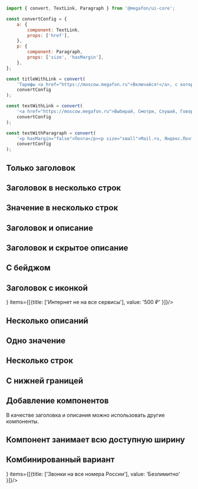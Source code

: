 
```javascript collapse=Демо данные

import { convert, TextLink, Paragraph } from '@megafon/ui-core';

const convertConfig = {
    a: {
        component: TextLink,
        props: ['href'],
    },
    p: {
        component: Paragraph,
        props: ['size', 'hasMargin'],
    },
};

const titleWithLink = convert(
    'Тарифы <a href="https://moscow.megafon.ru">Включайся!</a>, с которыми работает опция',
    convertConfig
);

const textWithLink = convert(
    '<a href="https://moscow.megafon.ru">Выбирай, Смотри, Слушай, Говори, Общайся</a>',
    convertConfig
);

const textWithParagraph = convert(
    '<p hasMargin="false">Почта</p><p size="small">Mail.ru, Яндекс.Почта, Gmail</p><p hasMargin="false">Мессенджеры</p><p size="small">WhatsApp, Viber, Facebook Messenger, Snapchat, eMotion, ТамТам</p>',
    convertConfig
);

```

## Только заголовок

<Playground>
    <ContentArea>
        <Property items={[{title: ['Звонки на все номера России'], value: '500 ₽' }]}/>
    </ContentArea>
</Playground>

## Заголовок в несколько строк

<Playground>
    <ContentArea>
        <Property items={[{title: ['Детализация в салонах МегаФона', 'Оплачивается каждый день заказанной детализации.'], value: '2ГБ' }]}/>
    </ContentArea>
</Playground>

## Значение в несколько строк

<Playground>
    <ContentArea>
        <Property items={[{title: ['Звонки на все номера России'], value: valueInSeveralRow }]} />
    </ContentArea>
</Playground>

## Заголовок и описание

<Playground>
    <ContentArea>
        <Property items={[{title: ['Интернет не на все сервисы'], description: [{value: 'Boom, Yandex.Музыка, Zvooq, ВКонтакте Музыка'}]}]}/>
    </ContentArea>
</Playground>

## Заголовок и скрытое описание

<Playground>
    <ContentArea>
        <Property items={[{title: ['Музыкальные сервисы'], description: [{ value: 'Звонки на местные городские номера, когда вы находитесь дома, оплачиваются отдельно.', isCollapsible: true }], value: '500 ₽' }]}/>
    </ContentArea>
</Playground>

## С бейджом

<Playground>
    <ContentArea>
        <Property badge={'Акция'} items={[{title: ['Звонки на все номера России'], value: '500 ₽' }]}/>
    </ContentArea>
</Playground>

## Заголовок c иконкой

<Playground>
    <ContentArea>
        <Property icon={<WiFi style={{ display: 'block', fill: '#00B956' }} />} items={[{title: ['Интернет не на все сервисы'], value: '500 ₽' }]}/>
    </ContentArea>
</Playground>

## Несколько описаний

<Playground>
    <ContentArea>
        <Property items={[{title: ['Доп звонки'], value: '500 ₽', description: [{ value: 'После израсходования пакета минут звонки на номера МегаФона России предоставляются безлимитно.' }, { value: 'Звонки на местные городские номера, когда вы находитесь дома, оплачиваются отдельно.', isCollapsible: true }]}]}/>
    </ContentArea>
</Playground>

## Одно значение

<Playground>
    <ContentArea>
        <Property mergedValue='500 ₽' items={[{ title: ['Музыкальные сервисы'], description: [{ value: 'Boom, Yandex.Музыка, Zvooq, ВКонтакте Музыка, Google Play Music, Apple Music, онлайн радио.' }], value: 'value'}, { title: ['Интернет не на все сервисы'], description: [{ value: 'Звонки на местные городские номера, когда вы находитесь дома, оплачиваются отдельно.' }]}]}/>
    </ContentArea>
</Playground>

## Несколько строк

<Playground>
    <ContentArea>
        <Property items={[{title: ['Абонентская плата:']}, { value: '500 ₽', description: [{ value: 'Звонки на все номера России' }]}, { value: '500 ₽', description: [{ value: 'Звонки на все номера России' }]}, { value: '500 ₽', description: [{ value: 'Звонки на все номера России' }]}]}/>
    </ContentArea>
</Playground>

## С нижней границей

<Playground>
    <ContentArea>
        <Property items={[{title: ['Звонки на все номера России'], value: '500 ₽'}]} borderBottom/>
    </ContentArea>
</Playground>

## Добавление компонентов

В качестве заголовка и описания можно использовать другие компоненты.

<Playground>
    <ContentArea>
        <Property items={[{title: [titleWithLink], value: '500 ₽', description: [{ value: textWithLink }, { value: textWithParagraph }]}]}/>
    </ContentArea>
</Playground>

## Компонент занимает всю доступную ширину

<Playground>
    <ContentArea>
        <Property items={[{title: ['Звонки на все номера России'], value: '500 ₽' }]} fullWidth />
    </ContentArea>
</Playground>

## Комбинированный вариант

<Playground>
    <Container>
        <Property items={[{title: ['Доп звонки'], description: [{ value: 'После израсходования пакета минут звонки на номера МегаФона России предоставляются безлимитно.' },{ value: 'Звонки на местные городские номера, когда вы находитесь дома, оплачиваются отдельно.', isCollapsible: true }]}]}/>
        <Property icon={<WiFi style={{ display: 'block', fill: '#00B956' }} />} items={[{title: ['Звонки на все номера России'], value: 'Безлимитно' }]}/>
        <Property mergedValue='500 ₽' badge={'Акция'} items={[{title: ['Музыкальные сервисы'], description: [{ value: 'Boom, Yandex.Музыка, Zvooq, ВКонтакте Музыка, Google Play Music, Apple Music, онлайн радио.' }], value: 'value'}, { title: ['Интернет не на все сервисы'], description: [{ value: 'Звонки на местные городские номера, когда вы находитесь дома, оплачиваются отдельно.' }]}]}/>
        <Property items={[{title: ['Абонентская плата:']}, {value: '500 ₽', description: [{value: ['Звонки на все номера России']}]}, {value: '3 ₽ в сутки', description: [{value: ['SMS на прочие номера России']}]}]}/>
        <Property items={[{title: ['Срок оплаты'], value: 'Оплачивается каждый день заказанной детализации' }]}/>
    </Container>
</Playground>

